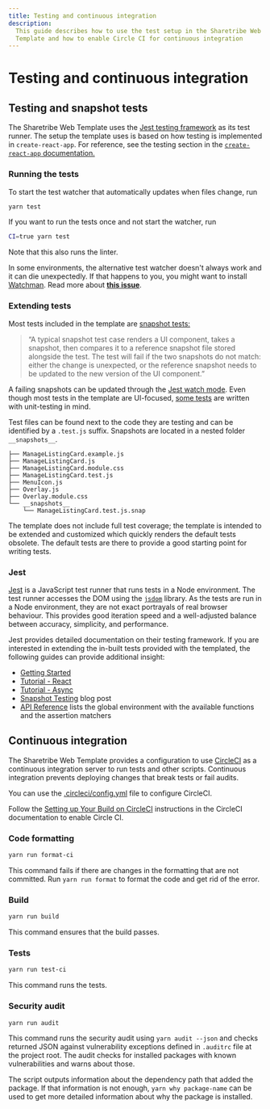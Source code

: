 ```yaml
---
title: Testing and continuous integration
description:
  This guide describes how to use the test setup in the Sharetribe Web
  Template and how to enable Circle CI for continuous integration
---
```



# Testing and continuous integration

## Testing and snapshot tests

The Sharetribe Web Template uses the
[Jest testing framework](https://jestjs.io/) as its test runner. The
setup the template uses is based on how testing is implemented in
`create-react-app`. For reference, see the testing section in the
[`create-react-app` documentation.](https://create-react-app.dev/docs/running-tests)

### Running the tests

To start the test watcher that automatically updates when files change,
run

```bash
yarn test
```

If you want to run the tests once and not start the watcher, run

```bash
CI=true yarn test
```

Note that this also runs the linter.

<Callout>

In some environments, the alternative test watcher doesn't always work
and it can die unexpectedly. If that happens to you, you might want to
install [Watchman](https://facebook.github.io/watchman/docs/install/).
Read more about
**[this issue](https://github.com/facebook/create-react-app/issues/871)**.

</Callout>

### Extending tests

Most tests included in the template are
[snapshot tests:](https://jestjs.io/docs/snapshot-testing)

> “A typical snapshot test case renders a UI component, takes a
> snapshot, then compares it to a reference snapshot file stored
> alongside the test. The test will fail if the two snapshots do not
> match: either the change is unexpected, or the reference snapshot
> needs to be updated to the new version of the UI component.”

A failing snapshots can be updated through the
[Jest watch mode](https://jestjs.io/docs/snapshot-testing#interactive-snapshot-mode).
Even though most tests in the template are UI-focused,
[some tests](https://github.com/sharetribe/web-template/blob/main/server/api-util/currency.test.js)
are written with unit-testing in mind.

Test files can be found next to the code they are testing and can be
identified by a `.test.js` suffix. Snapshots are located in a nested
folder `__snapshots__`.

```
├── ManageListingCard.example.js
├── ManageListingCard.js
├── ManageListingCard.module.css
├── ManageListingCard.test.js
├── MenuIcon.js
├── Overlay.js
├── Overlay.module.css
└── __snapshots__
    └── ManageListingCard.test.js.snap
```

The template does not include full test coverage; the template is
intended to be extended and customized which quickly renders the default
tests obsolete. The default tests are there to provide a good starting
point for writing tests.

### Jest

[Jest](https://jestjs.io/) is a JavaScript test runner that runs tests
in a Node environment. The test runner accesses the DOM using the
[`jsdom`](https://github.com/jsdom/jsdom) library. As the tests are run
in a Node environment, they are not exact portrayals of real browser
behaviour. This provides good iteration speed and a well-adjusted
balance between accuracy, simplicity, and performance.

Jest provides detailed documentation on their testing framework. If you
are interested in extending the in-built tests provided with the
templated, the following guides can provide additional insight:

- [Getting Started](https://jestjs.io/docs/en/getting-started)
- [Tutorial - React](https://jestjs.io/docs/en/tutorial-react)
- [Tutorial - Async](https://jestjs.io/docs/en/tutorial-async)
- [Snapshot Testing](https://jestjs.io/blog/2016/07/27/jest-14.html)
  blog post
- [API Reference](https://jestjs.io/docs/en/api) lists the global
  environment with the available functions and the assertion matchers

## Continuous integration

The Sharetribe Web Template provides a configuration to use
[CircleCI](https://circleci.com/) as a continuous integration server to
run tests and other scripts. Continuous integration prevents deploying
changes that break tests or fail audits.

You can use the
[.circleci/config.yml](https://github.com/sharetribe/web-template/blob/main/.circleci/config.yml)
file to configure CircleCI.

Follow the
[Setting up Your Build on CircleCI](https://circleci.com/docs/2.0/getting-started/#setting-up-circleci)
instructions in the CircleCI documentation to enable Circle CI.

### Code formatting

```bash
yarn run format-ci
```

This command fails if there are changes in the formatting that are not
committed. Run `yarn run format` to format the code and get rid of the
error.

### Build

```bash
yarn run build
```

This command ensures that the build passes.

### Tests

```bash
yarn run test-ci
```

This command runs the tests.

### Security audit

```bash
yarn run audit
```

This command runs the security audit using `yarn audit --json` and
checks returned JSON against vulnerability exceptions defined in
`.auditrc` file at the project root. The audit checks for installed
packages with known vulnerabilities and warns about those.

The script outputs information about the dependency path that added the
package. If that information is not enough, `yarn why package-name` can
be used to get more detailed information about why the package is
installed.

